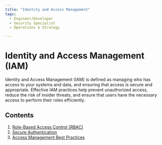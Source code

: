 ```yaml
---
title: "Identity and Access Management"
tags:
  - Engineer/Developer
  - Security Specialist
  - Operations & Strategy

---
```



<TagProvider>
<TagFilter />

# Identity and Access Management (IAM)

<TagList tags={frontmatter.tags} />
<AttributionList contributors={frontmatter.contributors} />

Identity and Access Management (IAM) is defined as managing who has access to your systems and data, and ensuring that access is secure and appropriate. Effective IAM practices help prevent unauthorized access, reduce the risk of insider threats, and ensure that users have the necessary access to perform their roles efficiently.

## Contents

1. [Role-Based Access Control (RBAC)](/iam/role-based-access-control)
2. [Secure Authentication](/iam/secure-authentication)
3. [Access Management Best Practices](/iam/access-management)

</TagProvider>